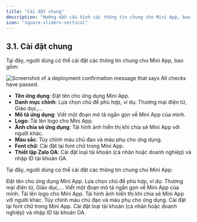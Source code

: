 ```yaml
---
title: "Cài đặt chung"
description: "Hướng dẫn cấu hình các thông tin chung cho Mini App, bao gồm logo, tên, màu sắc và Zalo OA.."
icon: "square-sliders-vertical"
---
```


## **3.1. Cài đặt chung**

Tại đây, người dùng có thể cài đặt các thông tin chung cho Mini App, bao gồm:

<Frame>
  <img
    src="/general-settings.png"
    alt="Screenshot of a deployment confirmation message that says All checks have passed."
    style={{ borderRadius:"0.5rem" }}
    title=""
  />
</Frame>

- **Tên ứng dụng**: Đặt tên cho ứng dụng Mini App.
- **Danh mục chính**: Lựa chọn chủ đề phù hợp, ví dụ: Thương mại điện tử, Giáo dục,…
- **Mô tả ứng dụng**: Viết một đoạn mô tả ngắn gọn về Mini App của mình.
- **Logo**: Tải lên logo cho Mini App.
- **Ảnh chia sẻ ứng dụng**: Tải hình ảnh hiển thị khi chia sẻ Mini App với người khác.
- **Màu sắc**: Tùy chỉnh màu chủ đạo và màu phụ cho ứng dụng.
- **Font chữ**: Cài đặt lại font chữ trong Mini App.
- **Thiết lập Zalo OA**: Cài đặt loại tài khoản (cá nhân hoặc doanh nghiệp) và nhập ID tài khoản OA.

Tại đây, người dùng có thể cài đặt các thông tin chung cho Mini App:

<CardGroup cols={2}>
  <Card title="Tên ứng dụng" icon="app-window">
    Đặt tên cho ứng dụng Mini App.
  </Card>
  <Card title="Danh mục chính" icon="list">
    Lựa chọn chủ đề phù hợp, ví dụ: Thương mại điện tử, Giáo dục,…
  </Card>
  <Card title="Mô tả ứng dụng" icon="file-lines">
    Viết một đoạn mô tả ngắn gọn về Mini App của mình.
  </Card>
  <Card title="Logo" icon="image">
    Tải lên logo cho Mini App.
  </Card>
  <Card title="Ảnh chia sẻ ứng dụng" icon="share-nodes">
    Tải hình ảnh hiển thị khi chia sẻ Mini App với người khác.
  </Card>
  <Card title="Màu sắc" icon="palette">
    Tùy chỉnh màu chủ đạo và màu phụ cho ứng dụng.
  </Card>
  <Card title="Font chữ" icon="font">
    Cài đặt lại font chữ trong Mini App.
  </Card>
  <Card title="Thiết lập Zalo OA" icon="mobile-screen-button">
    Cài đặt loại tài khoản (cá nhân hoặc doanh nghiệp) và nhập ID tài khoản OA.
  </Card>
</CardGroup>